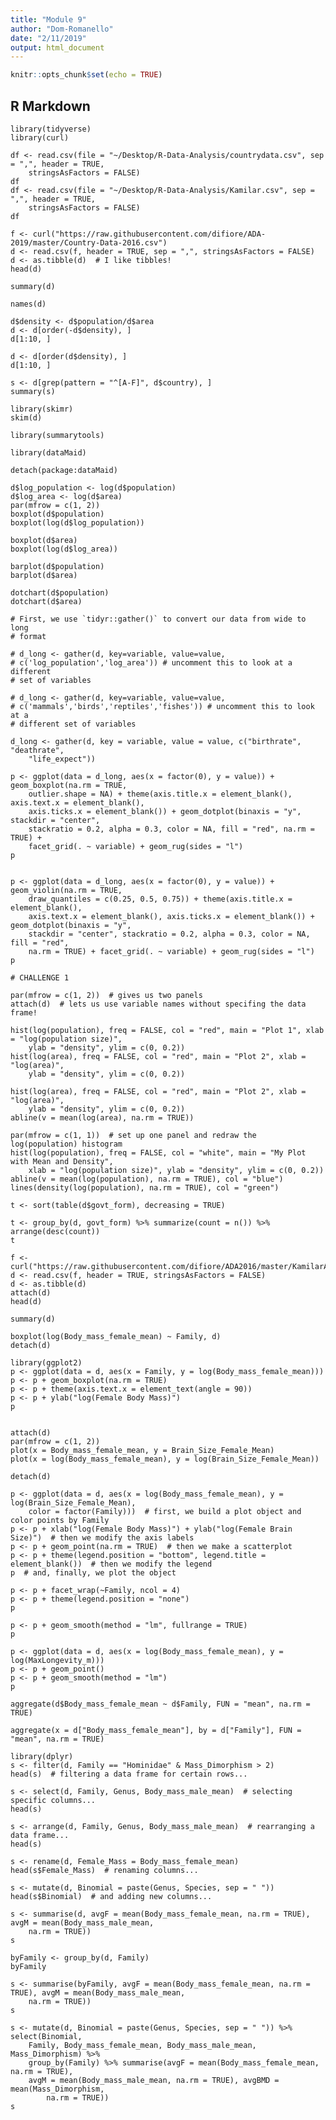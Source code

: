 ```yaml
---
title: "Module 9"
author: "Dom-Romanello"
date: "2/11/2019"
output: html_document
---
```


```r
knitr::opts_chunk$set(echo = TRUE)
```

## R Markdown

```
library(tidyverse)
library(curl)

df <- read.csv(file = "~/Desktop/R-Data-Analysis/countrydata.csv", sep = ",", header = TRUE, 
    stringsAsFactors = FALSE)
df
df <- read.csv(file = "~/Desktop/R-Data-Analysis/Kamilar.csv", sep = ",", header = TRUE, 
    stringsAsFactors = FALSE)
df

f <- curl("https://raw.githubusercontent.com/difiore/ADA-2019/master/Country-Data-2016.csv")
d <- read.csv(f, header = TRUE, sep = ",", stringsAsFactors = FALSE)
d <- as.tibble(d)  # I like tibbles!
head(d)

summary(d)

names(d)

d$density <- d$population/d$area
d <- d[order(-d$density), ]
d[1:10, ]

d <- d[order(d$density), ]
d[1:10, ]

s <- d[grep(pattern = "^[A-F]", d$country), ]
summary(s)

library(skimr)
skim(d)

library(summarytools)

library(dataMaid)

detach(package:dataMaid)

d$log_population <- log(d$population)
d$log_area <- log(d$area)
par(mfrow = c(1, 2))
boxplot(d$population)
boxplot(log(d$log_population))

boxplot(d$area)
boxplot(log(d$log_area))

barplot(d$population)
barplot(d$area)

dotchart(d$population)
dotchart(d$area)

# First, we use `tidyr::gather()` to convert our data from wide to long
# format

# d_long <- gather(d, key=variable, value=value,
# c('log_population','log_area')) # uncomment this to look at a different
# set of variables

# d_long <- gather(d, key=variable, value=value,
# c('mammals','birds','reptiles','fishes')) # uncomment this to look at a
# different set of variables

d_long <- gather(d, key = variable, value = value, c("birthrate", "deathrate", 
    "life_expect"))

p <- ggplot(data = d_long, aes(x = factor(0), y = value)) + geom_boxplot(na.rm = TRUE, 
    outlier.shape = NA) + theme(axis.title.x = element_blank(), axis.text.x = element_blank(), 
    axis.ticks.x = element_blank()) + geom_dotplot(binaxis = "y", stackdir = "center", 
    stackratio = 0.2, alpha = 0.3, color = NA, fill = "red", na.rm = TRUE) + 
    facet_grid(. ~ variable) + geom_rug(sides = "l")
p


p <- ggplot(data = d_long, aes(x = factor(0), y = value)) + geom_violin(na.rm = TRUE, 
    draw_quantiles = c(0.25, 0.5, 0.75)) + theme(axis.title.x = element_blank(), 
    axis.text.x = element_blank(), axis.ticks.x = element_blank()) + geom_dotplot(binaxis = "y", 
    stackdir = "center", stackratio = 0.2, alpha = 0.3, color = NA, fill = "red", 
    na.rm = TRUE) + facet_grid(. ~ variable) + geom_rug(sides = "l")
p

# CHALLENGE 1

par(mfrow = c(1, 2))  # gives us two panels
attach(d)  # lets us use variable names without specifing the data frame!

hist(log(population), freq = FALSE, col = "red", main = "Plot 1", xlab = "log(population size)", 
    ylab = "density", ylim = c(0, 0.2))
hist(log(area), freq = FALSE, col = "red", main = "Plot 2", xlab = "log(area)", 
    ylab = "density", ylim = c(0, 0.2))

hist(log(area), freq = FALSE, col = "red", main = "Plot 2", xlab = "log(area)", 
    ylab = "density", ylim = c(0, 0.2))
abline(v = mean(log(area), na.rm = TRUE))

par(mfrow = c(1, 1))  # set up one panel and redraw the log(population) histogram
hist(log(population), freq = FALSE, col = "white", main = "My Plot with Mean and Density", 
    xlab = "log(population size)", ylab = "density", ylim = c(0, 0.2))
abline(v = mean(log(population), na.rm = TRUE), col = "blue")
lines(density(log(population), na.rm = TRUE), col = "green")

t <- sort(table(d$govt_form), decreasing = TRUE)

t <- group_by(d, govt_form) %>% summarize(count = n()) %>% arrange(desc(count))
t

f <- curl("https://raw.githubusercontent.com/difiore/ADA2016/master/KamilarAndCooperData.csv")
d <- read.csv(f, header = TRUE, stringsAsFactors = FALSE)
d <- as.tibble(d)
attach(d)
head(d)

summary(d)

boxplot(log(Body_mass_female_mean) ~ Family, d)
detach(d)

library(ggplot2)
p <- ggplot(data = d, aes(x = Family, y = log(Body_mass_female_mean)))
p <- p + geom_boxplot(na.rm = TRUE)
p <- p + theme(axis.text.x = element_text(angle = 90))
p <- p + ylab("log(Female Body Mass)")
p


attach(d)
par(mfrow = c(1, 2))
plot(x = Body_mass_female_mean, y = Brain_Size_Female_Mean)
plot(x = log(Body_mass_female_mean), y = log(Brain_Size_Female_Mean))

detach(d)

p <- ggplot(data = d, aes(x = log(Body_mass_female_mean), y = log(Brain_Size_Female_Mean), 
    color = factor(Family)))  # first, we build a plot object and color points by Family
p <- p + xlab("log(Female Body Mass)") + ylab("log(Female Brain Size)")  # then we modify the axis labels
p <- p + geom_point(na.rm = TRUE)  # then we make a scatterplot
p <- p + theme(legend.position = "bottom", legend.title = element_blank())  # then we modify the legend
p  # and, finally, we plot the object

p <- p + facet_wrap(~Family, ncol = 4)
p <- p + theme(legend.position = "none")
p

p <- p + geom_smooth(method = "lm", fullrange = TRUE)
p

p <- ggplot(data = d, aes(x = log(Body_mass_female_mean), y = log(MaxLongevity_m)))
p <- p + geom_point()
p <- p + geom_smooth(method = "lm")
p

aggregate(d$Body_mass_female_mean ~ d$Family, FUN = "mean", na.rm = TRUE)

aggregate(x = d["Body_mass_female_mean"], by = d["Family"], FUN = "mean", na.rm = TRUE)

library(dplyr)
s <- filter(d, Family == "Hominidae" & Mass_Dimorphism > 2)
head(s)  # filtering a data frame for certain rows...

s <- select(d, Family, Genus, Body_mass_male_mean)  # selecting specific columns...
head(s)

s <- arrange(d, Family, Genus, Body_mass_male_mean)  # rearranging a data frame...
head(s)

s <- rename(d, Female_Mass = Body_mass_female_mean)
head(s$Female_Mass)  # renaming columns...

s <- mutate(d, Binomial = paste(Genus, Species, sep = " "))
head(s$Binomial)  # and adding new columns...

s <- summarise(d, avgF = mean(Body_mass_female_mean, na.rm = TRUE), avgM = mean(Body_mass_male_mean, 
    na.rm = TRUE))
s

byFamily <- group_by(d, Family)
byFamily

s <- summarise(byFamily, avgF = mean(Body_mass_female_mean, na.rm = TRUE), avgM = mean(Body_mass_male_mean, 
    na.rm = TRUE))
s

s <- mutate(d, Binomial = paste(Genus, Species, sep = " ")) %>% select(Binomial, 
    Family, Body_mass_female_mean, Body_mass_male_mean, Mass_Dimorphism) %>% 
    group_by(Family) %>% summarise(avgF = mean(Body_mass_female_mean, na.rm = TRUE), 
    avgM = mean(Body_mass_male_mean, na.rm = TRUE), avgBMD = mean(Mass_Dimorphism, 
        na.rm = TRUE))
s

```

